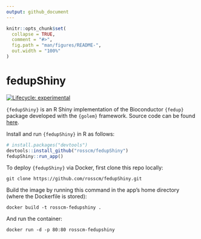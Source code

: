 ```yaml
---
output: github_document
---
```


```r
knitr::opts_chunk$set(
  collapse = TRUE,
  comment = "#>",
  fig.path = "man/figures/README-",
  out.width = "100%"
)
```

# fedupShiny

<!-- badges: start -->
[![Lifecycle: experimental](https://img.shields.io/badge/lifecycle-experimental-orange.svg)](https://lifecycle.r-lib.org/articles/stages.html#experimental)
<!-- badges: end -->

`{fedupShiny}` is an R Shiny implementation of the Bioconductor `{fedup}` package
developed with the `{golem}` framework.
Source code can be found [here](https://github.com/rosscm/fedup).

Install and run `{fedupShiny}` in R as follows:

```r
# install.packages("devtools")
devtools::install_github("rosscm/fedupShiny")
fedupShiny::run_app()
```

To deploy `{fedupShiny}` via Docker, first clone this repo locally:

```
git clone https://github.com/rosscm/fedupShiny.git
```

Build the image by running this command in the app's home directory
(where the Dockerfile is stored):

```
docker build -t rosscm-fedupshiny .
```

And run the container:

```
docker run -d -p 80:80 rosscm-fedupshiny
```
